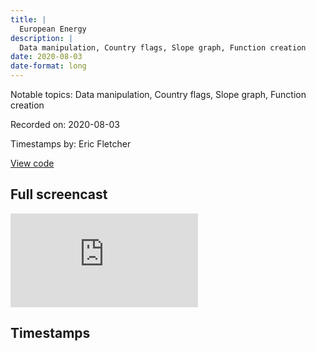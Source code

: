 ```yaml
---
title: |
  European Energy
description: |
  Data manipulation, Country flags, Slope graph, Function creation
date: 2020-08-03
date-format: long
---
```


Notable topics: Data manipulation, Country flags, Slope graph, Function creation

Recorded on: 2020-08-03

Timestamps by: Eric Fletcher

[View code](https://github.com/dgrtwo/data-screencasts/blob/master/2020_08_04_europe_energy.Rmd)

## Full screencast

<iframe class="video" src="https://www.youtube.com/embed/Rcmu5e-9FSc" title="YouTube video player" frameborder="0" allow="accelerometer; autoplay; clipboard-write; encrypted-media; gyroscope; picture-in-picture" allowfullscreen></iframe>

## Timestamps

<script id="timestamps" type="application-json">[{"timestamp_with_hours":"0:01:50","description":"Using `count` to get an overview of scategorical data","functions":"count","packages":"dplyr","timestamp_sec":110},{"timestamp_with_hours":"0:07:25","description":"Using `pivot_longer` and `gather` to pivot date variables from wide to long","functions":"pivot_longer | gather","packages":"tidyr","timestamp_sec":445},{"timestamp_with_hours":"0:09:00","description":"Using `as.integer` to change `year` variable from `character` to `integer` class","functions":"as.integer","packages":"base","timestamp_sec":540},{"timestamp_with_hours":"0:10:10","description":"Using `fct_reorder` to reorder stacked barplot","functions":"fct_reorder","packages":"forcats","timestamp_sec":610},{"timestamp_with_hours":"0:10:30","description":"Using `scale_y_continuous`  with `labels = comma` from `scales` package to insert a comma every three digits on the y-axis","functions":"scale_y_continuous | comma","packages":"ggplot2 | scales","timestamp_sec":630},{"timestamp_with_hours":"0:16:35","description":"Using `replace_na` and `list` to replace `NA` values in `country_name` column with United Kingdom","functions":"replace_na","packages":"tidyr","timestamp_sec":995},{"timestamp_with_hours":"0:18:05","description":"Using `fct_lump` to lump factor levels together except for the 10 most frequent for each facet panel","functions":"fct_lump","packages":"forcats","timestamp_sec":1085},{"timestamp_with_hours":"0:20:10","description":"Using `reorder_within` with `fun = sum` and `scale_y_reordered` to reorder the categories within each facet panel","functions":"reorder_within | scale_y_reordered","packages":"tidytext","timestamp_sec":1210},{"timestamp_with_hours":"0:24:30","description":"Using `ggflags` package to add country flags | Debugging strategies include 1) minimal reproducible example and 2) binary search","functions":"geom_flag","packages":"ggfalgs","timestamp_sec":1470},{"timestamp_with_hours":"0:29:20","description":"(Unsuccessfully) Using `fct_recode` to rename the ISO two-digit identifier for the United Kingdom from the UK to GB","functions":"fct_recode","packages":"forcats","timestamp_sec":1760},{"timestamp_with_hours":"0:33:20","description":"Using `ifelse` to replace the ISO two-digit identifier for the United Kingdom from UK to GB & from EL to GR fro Greece | Debugging included","functions":"ifelse","packages":"base","timestamp_sec":2000},{"timestamp_with_hours":"0:40:45","description":"Using `str_to_lower` to convert observations in `country` column to lower case","functions":"str_to_lower","packages":"stringr","timestamp_sec":2445},{"timestamp_with_hours":"0:45:00","description":"Creating a `slope graph` to show differences in Nuclear production (2106 versus 2018) | Using `scale_y_log10` to increase distance between points | Using `ggflags` for country flags","functions":"geom_point | geom_line | \nscale_y_log10 | geom_flag","packages":"ggplot2 | ggflags","timestamp_sec":2700},{"timestamp_with_hours":"0:47:00","description":"Using `scale_x_continuous` with `breaks = c(2016, 2018)` to show only 2016 and 2018 on x-axis","functions":"scale_x_continuous","packages":"ggplot2","timestamp_sec":2820},{"timestamp_with_hours":"0:48:20","description":"Extend x-axis limits using `scale_x_continuous` with `limits = c(2015, 2019)` and `geom_text` with an `ifelse` within `hjust` to alternate labels for the right and left side of `slope graph`","functions":"scale_x_continuous | geom_text","packages":"ggplot2","timestamp_sec":2900},{"timestamp_with_hours":"0:52:40","description":"Creating a slopegraph function","functions":"function","packages":"base","timestamp_sec":3160},{"timestamp_with_hours":"1:00:00","description":"Summary of screencast","timestamp_sec":3600}]</script>
